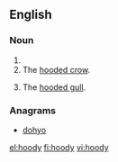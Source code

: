 ==English==

===Noun===
{{en-noun|hoodies}}

# {{alternative spelling of|hoodie}}
# The [[hooded crow]].
# {{context|Scotland|lang=en}} The [[hooded gull]].

===Anagrams===
* [[dohyo#English|dohyo]]

[[el:hoody]]
[[fi:hoody]]
[[vi:hoody]]
